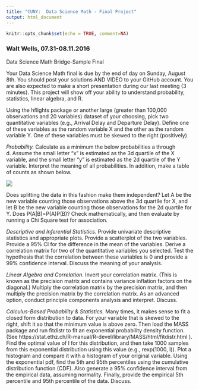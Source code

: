 ```yaml
---
title: "CUNY:  Data Science Math - Final Project"
output: html_document
---
```


```r
knitr::opts_chunk$set(echo = TRUE, comment=NA)
```

### Walt Wells, 07.31-08.11.2016

Data Science Math Bridge-Sample Final

Your Data Science Math final is due by the end of day on Sunday, August 8th. You should post your solutions AND VIDEO to your GitHub account.  You are also expected to make a short presentation during our last meeting (3 minutes).  This project will show off your ability to understand probability, statistics, linear algebra, and R.

Using the hflights package or another large (greater than 100,000 observations and 20 variables) dataset of your choosing, pick two quantitative variables (e.g., Arrival Delay and Departure Delay).  Define one of these variables as the random variable X and the other as the random variable Y.  One of these variables must be skewed to the right (positively)

<i>Probability.</i>  Calculate as a minimum the below probabilities a through d.  Assume the small letter "x" is estimated as the 3d quartile of the X variable, and the small letter "y" is estimated as the 2d quartile of the Y variable.  Interpret the meaning of all probabilities.  In addition, make a table of counts as shown below.

![](example.png)
 
Does splitting the data in this fashion make them independent? Let A be the new variable counting those observations above the 3d quartile for X, and let B be the new variable counting those observations for the 2d quartile for Y.    Does P(A|B)=P(A)P(B)?   Check mathematically, and then evaluate by running a Chi Square test for association.

<i>Descriptive and Inferential Statistics.</i> Provide univariate descriptive statistics and appropriate plots.  Provide a scatterplot of the two variables.  Provide a 95% CI for the difference in the mean of the variables.  Derive a correlation matrix for two of the quantitative variables you selected.  Test the hypothesis that the correlation between these variables is 0 and provide a 99% confidence interval.  Discuss the meaning of your analysis.

<i>Linear Algebra and Correlation.</i>  Invert your correlation matrix. (This is known as the precision matrix and contains variance inflation factors on the diagonal.) Multiply the correlation matrix by the precision matrix, and then multiply the precision matrix by the correlation matrix. As an advanced option, conduct principle components analysis and interpret.  Discuss.

<i>Calculus-Based Probability & Statistics.</i>  Many times, it makes sense to fit a closed form distribution to data.  For your variable that is skewed to the right, shift it so that the minimum value is above zero.  Then load the MASS package and run fitdistr to fit an exponential probability density function.  (See  https://stat.ethz.ch/R-manual/R-devel/library/MASS/html/fitdistr.html ).  Find the optimal value of l for this distribution, and then take 1000 samples from this exponential distribution using this value (e.g., rexp(1000, l)).  Plot a histogram and compare it with a histogram of your original variable.   Using the exponential pdf, find the 5th and 95th percentiles using the cumulative distribution function (CDF).   Also generate a 95% confidence interval from the empirical data, assuming normality.  Finally, provide the empirical 5th percentile and 95th percentile of the data.  Discuss.